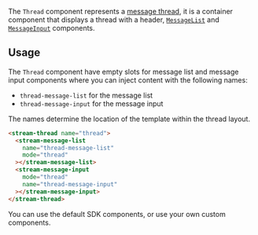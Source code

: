 The `Thread` component represents a [message thread](https://getstream.io/chat/docs/javascript/threads/?language=javascript), it is a container component that displays a thread with a header, [`MessageList`](./MessageListComponent.mdx) and [`MessageInput`](./MessageInputComponent.mdx) components.

## Usage

The `Thread` component have empty slots for message list and message input components where you can inject content with the following names:

- `thread-message-list` for the message list
- `thread-message-input` for the message input

The names determine the location of the template within the thread layout.

```html
<stream-thread name="thread">
  <stream-message-list
    name="thread-message-list"
    mode="thread"
  ></stream-message-list>
  <stream-message-input
    mode="thread"
    name="thread-message-input"
  ></stream-message-input>
</stream-thread>
```

You can use the default SDK components, or use your own custom components.

[//]: # "Start of generated content"
[//]: # "End of generated content"
